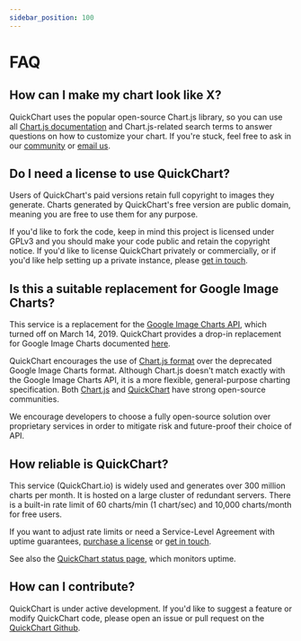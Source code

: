 ```yaml
---
sidebar_position: 100
---
```


# FAQ

## How can I make my chart look like X?

QuickChart uses the popular open-source Chart.js library, so you can use all [Chart.js documentation](https://www.chartjs.org/docs/2.9.4/charts/) and Chart.js-related search terms to answer questions on how to customize your chart. If you're stuck, feel free to ask in our [community](https://community.quickchart.io) or [email us](mailto:support@quickchart.io).

## Do I need a license to use QuickChart?

Users of QuickChart's paid versions retain full copyright to images they generate. Charts generated by QuickChart's free version are public domain, meaning you are free to use them for any purpose.

If you'd like to fork the code, keep in mind this project is licensed under GPLv3 and you should make your code public and retain the copyright notice. If you'd like to license QuickChart privately or commercially, or if you'd like help setting up a private instance, please [get in touch](mailto:support@quickchart.io).

## Is this a suitable replacement for Google Image Charts?

This service is a replacement for the [Google Image Charts API](https://developers.google.com/chart/image/), which turned off on March 14, 2019. QuickChart provides a drop-in replacement for Google Image Charts documented [here](TODO).

QuickChart encourages the use of [Chart.js format](https://www.chartjs.org/docs/2.9.4/charts/) over the deprecated Google Image Charts format. Although Chart.js doesn't match exactly with the Google Image Charts API, it is a more flexible, general-purpose charting specification. Both [Chart.js](https://github.com/chartjs/Chart.js) and [QuickChart](https://github.com/typpo/quickchart) have strong open-source communities.

We encourage developers to choose a fully open-source solution over proprietary services in order to mitigate risk and future-proof their choice of API.

## How reliable is QuickChart?

This service (QuickChart.io) is widely used and generates over 300 million charts per month. It is hosted on a large cluster of redundant servers. There is a built-in rate limit of 60 charts/min (1 chart/sec) and 10,000 charts/month for free users.

If you want to adjust rate limits or need a Service-Level Agreement with uptime guarantees, [purchase a license](https://quickchart.io/pricing) or [get in touch](mailto:support@quickchart.io).

See also the [QuickChart status page](https://status.quickchart.io/), which monitors uptime.

## How can I contribute?

QuickChart is under active development. If you'd like to suggest a feature or modify QuickChart code, please open an issue or pull request on the [QuickChart Github](https://www.github.com/typpo/quickchart).
